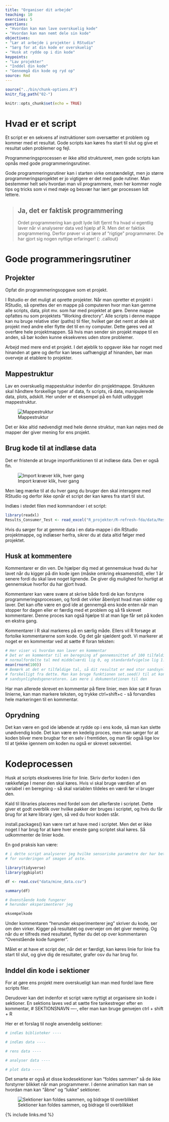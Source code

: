 ```yaml
---
title: "Organiser dit arbejde"
teaching: 10
exercises: 5
questions:
- "Hvordan kan man lave overskuelig kode"
- "Hvordan kan man nemt dele sin kode"
objectives:
- "Lær at arbejde i projekter i RStudio"
- "Sørg for at din kode er overskuelig"
- "Husk at rydde op i din kode"
keypoints:
- "Lav projekter"
- "Inddel din kode"
- "Gennemgå din kode og ryd op"
source: Rmd
---
```


```r
source("../bin/chunk-options.R")
knitr_fig_path("02-")
```

```r
knitr::opts_chunk$set(echo = TRUE)
```

# Hvad er et script
Et script er en sekvens af instruktioner som oversætter et problem og kommer med et resultat. Gode scripts kan køres fra start til slut og give et resultat uden problemer og fejl.

Programmeringsprocessen er ikke altid struktureret, men gode scripts kan opnås med gode programmeringsrutiner.

Gode programmeringsrutiner kan i starten virke omstændeligt, men jo større programmeringsprojektet er jo vigtigere er det med gode rutiner. Man bestemmer helt selv hvordan man vil programmere, men her kommer nogle tips og tricks som vi med møje og besvær har lært gør processen lidt lettere.

> ## Ja, det er faktisk programmering
>
> Ordet programmering kan godt lyde lidt fjernt fra hvad vi egentlig laver
> når vi analyserer data ved hjælp af R.
> Men det er faktisk programmering. Derfor prøver vi at lære af "rigtige"
> programmører. De har gjort sig nogen nyttige erfaringer!
{: .callout}


# Gode programmeringsrutiner
## Projekter
Opfat din programmeringsopgave som et projekt.

I Rstudio er det muligt at oprette projekter. Når man opretter et projekt i RStudio, så oprettes der en mappe på computeren hvor man kan gemme alle scripts, data, plot mv. som har med projektet at gøre. Denne mappe opfattes nu som projektets "Working directory". Alle scripts i denne mappe kan nu bruge relative stier (paths) til filer, hvilket gør det nemt at dele sit projekt med andre eller flytte det til en ny computer. Dette gøres ved at overføre hele projektmappen. Så hvis man sender sin projekt mappe til en anden, så bør koden kunne eksekveres uden store problemer.

Arbejd med mere end et projekt. I det øjeblik to opgaver ikke har noget med hinanden at gøre og derfor kan løses uafhængigt af hinanden, bør man overveje at etablere to projekter.

## Mappestruktur
Lav en overskuelig mappestuktur indenfor din projektmappe. Strukturen skal håndtere forskellige typer af data, fx scripts, rå data, manipulerede data, plots, adskilt. Her under er et eksempel på en fuldt udbygget mappestruktur. 

![Mappestruktur](../fig/rstudio_project_files.jpeg)

Det er ikke altid nødvendigt med hele denne struktur, man kan nøjes med de mapper der giver mening for ens projekt.

## Brug kode til at indlæse data
Det er fristende at bruge importfunktionen til at indlæse data. Den er også fin.

![Import kræver klik, hver gang](../fig/import_recording.gif)

Men læg mærke til at du hver gang du bruger den skal interagere med RStudio og derfor ikke opnår et script der kan køres fra start til slut.

Indlæs i stedet filen med kommandoer i et script:

```r
library(readxl)
Results_Consumer_Test <- read_excel("R_projekter/R-refresh-fda/data/Results Consumer Test.xlsx")
```

Hvis du sørger for at gemme data i en data-mappe i din RStudio projektmappe, og indlæser herfra, sikrer du at data altid følger med projektet.

## Husk at kommentere
Kommentarer er din ven. De hjælper dig med at gennemskue hvad du har lavet når du kigger på din kode igen (måske omkring eksamenstid), eller 1 år senere fordi du skal lave noget lignende. De giver dig mulighed for hurtigt at gennemskue hvorfor du har gjort hvad.

Kommentarer kan være svære at skrive både fordi de kan forstyrre programmeringsprocessen, og fordi det virker åbenlyst hvad man sidder og laver. Det kan ofte være en god ide at gennemgå ens kode enten når man stopper for dagen eller er færdig med et problem og så få skrevet kommentarer. Denne proces kan også hjælpe til at man lige får set på koden en ekstra gang.

Kommentarer i R skal markeres på en særlig måde. Ellers vil R forsøge at
fortolke kommentarerne som kode. Og det går sjældent godt. Vi markerer
at noget er en kommentar ved at sætte # foran teksten:

```r
# Her viser vi hvordan man laver en kommentar
# Det er en kommentar til en beregning af gennemsnittet af 100 tilfældige
# normalfordelte tal med middelværdi lig 0, og standardafvigelse lig 1: 
mean(rnorm(100))
# Bemærk at det er tilfældige tal, så dit resultat er med stor sandsynlighed
# forskelligt fra dette. Man kan bruge funktionen set.seed() til at kontrollere
# sandsynlighedsgeneratoren. Læs mere i dokumentationen til den
```
Har man allerede skrevet en kommentar på flere linier, men ikke sat # foran 
linierne, kan man markere teksten, og trykke ctrl+shift+c - så forvandles 
hele markeringen til en kommentar.


## Oprydning
Det kan være en god ide løbende at rydde op i ens kode, så man kan slette unødvendig kode. Det kan være en kedelig proces, men man sørger for at koden bliver mere brugbar for en selv i fremtiden, og man får også lige lov til at tjekke igennem om koden nu også er skrevet sekventiel.

# Kodeprocessen
Husk at scripts eksekveres linie for linie. Skriv derfor koden i den rækkefølge I mener den skal køres. Hvis vi skal bruge værdien af en variabel i en beregning - så skal variablen tildeles en værdi før vi bruger den.

Kald til libraries placeres med fordel som det allerførste i scriptet. Dette giver et godt overblik over hvilke pakker der bruges i scriptet, og hvis du får brug for at køre library igen, så ved du hvor koden står.

install.packages() kan være rart at have med i scriptet. Men det er ikke noget I har brug for at køre hver eneste gang scriptet skal køres. Så udkommenter de linier kode.

En god praksis kan være:
```r
# i dette script analyserer jeg hvilke sensoriske parametre der har betydning 
# for vurderingen af smagen af oste.

library(tidyverse)
library(ggbiplot)

df <- read.csv("data/mine_data.csv")

summary(df)

# Ovenstående kode fungerer
# herunder eksperimenterer jeg

eksempelkode

```

Under kommentaren "herunder eksperimenterer jeg" skriver du kode, ser om den virker. Kigger på resultatet og overvejer om det giver mening. Og når du er tilfreds med resultatet, flytter du det op over kommentaren "Ovenstående kode fungerer".

Målet er at have et script der, når det er færdigt, kan køres linie for linie fra 
start til slut, og give dig de resultater, grafer osv du har brug for.

## Inddel din kode i sektioner
For at gøre ens projekt mere overskueligt kan man med fordel lave flere scripts filer.

Derudover kan det indenfor et script være nyttigt at organisere sin kode i sektioner. En sektions laves ved at sætte fire tankestreger efter en kommentar, # SEKTIONSNAVN ----, eller man kan bruge genvejen ctrl + shift + R

Her er et forslag til nogle anvendelig sektioner:
```r
# indlæs biblioteker ----

# indlæs data ----

# rens data ----

# analyser data ----

# plot data ----

```

Det smarte er også at disse kodesektioner kan "foldes sammen" så de ikke forstyrrer blikket når man programmerer. I denne animation kan man se hvordan man kan "åbne" og "lukke" sektioner.

![Sektioner kan foldes sammen, og bidrage til overblikket](../fig/sections_foldning.gif)






{% include links.md %}